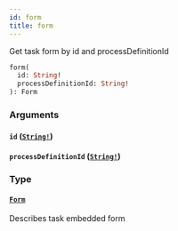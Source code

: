 ```yaml
---
id: form
title: form
---
```


Get task form by id and processDefinitionId

```graphql
form(
  id: String!
  processDefinitionId: String!
): Form

```

### Arguments

#### `id` ([`String!`](/docs/reference/tasklist-api/scalars/string))

#### `processDefinitionId` ([`String!`](/docs/reference/tasklist-api/scalars/string))

### Type

#### [`Form`](/docs/reference/tasklist-api/objects/form)

Describes task embedded form
